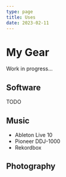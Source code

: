 ```yaml
---
type: page
title: Uses
date: 2023-02-11
---
```


# My Gear

Work in progress...

## Software

TODO

## Music

- Ableton Live 10
- Pioneer DDJ-1000
- Rekordbox

## Photography